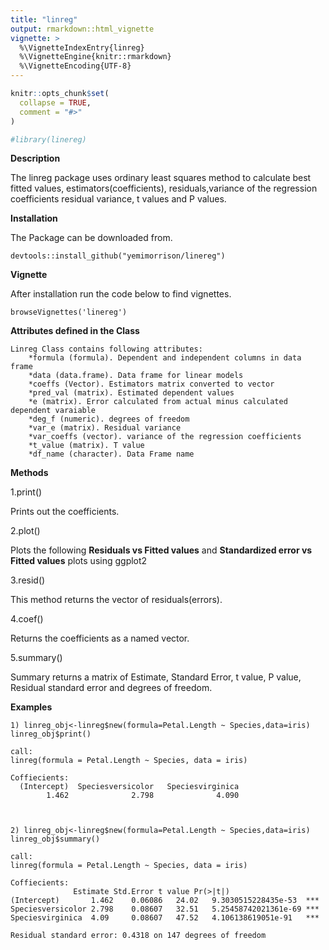 ```yaml
---
title: "linreg"
output: rmarkdown::html_vignette
vignette: >
  %\VignetteIndexEntry{linreg}
  %\VignetteEngine{knitr::rmarkdown}
  %\VignetteEncoding{UTF-8}
---
```


```r
knitr::opts_chunk$set(
  collapse = TRUE,
  comment = "#>"
)
```

```r
#library(linereg)
```

**Description**  


The linreg package uses ordinary least squares method to calculate best fitted values, estimators(coefficients), residuals,variance of the regression coefficients residual variance, t values and P values.
  
  
**Installation** 


The Package can be downloaded from.
    
    
    devtools::install_github("yemimorrison/linereg")
    
    
**Vignette**  


After installation run the code below to find vignettes.
    
    
    browseVignettes('linereg')
    
    
**Attributes defined in the Class **

    Linreg Class contains following attributes:
        *formula (formula). Dependent and independent columns in data frame
        *data (data.frame). Data frame for linear models
        *coeffs (Vector). Estimators matrix converted to vector
        *pred_val (matrix). Estimated dependent values
        *e (matrix). Error calculated from actual minus calculated dependent varaiable
        *deg_f (numeric). degrees of freedom
        *var_e (matrix). Residual variance
        *var_coeffs (vector). variance of the regression coefficients
        *t_value (matrix). T value
        *df_name (character). Data Frame name


**Methods**


1.print()  

  Prints out the coefficients.


2.plot()  

  Plots the following **Residuals vs Fitted values** and **Standardized error vs Fitted values** plots using ggplot2


3.resid()  

  This method returns the vector of residuals(errors).


4.coef()  

  Returns the coefficients as a named vector.


5.summary()  

  Summary returns a matrix of Estimate, Standard Error, t value, P value, Residual standard error and degrees of freedom.




**Examples**   

    
    1) linreg_obj<-linreg$new(formula=Petal.Length ~ Species,data=iris)
    linreg_obj$print()
  
    call:
    linreg(formula = Petal.Length ~ Species, data = iris)

    Coffiecients:
      (Intercept)  Speciesversicolor   Speciesvirginica  
            1.462              2.798              4.090 
            
    
    
    2) linreg_obj<-linreg$new(formula=Petal.Length ~ Species,data=iris)
    linreg_obj$summary()
    
    call:
    linreg(formula = Petal.Length ~ Species, data = iris)

    Coffiecients:
                  Estimate Std.Error t value Pr(>|t|)                
    (Intercept)       1.462    0.06086   24.02   9.3030515228435e-53  ***
    Speciesversicolor 2.798    0.08607   32.51   5.25458742021361e-69 ***
    Speciesvirginica  4.09     0.08607   47.52   4.106138619051e-91   ***

    Residual standard error: 0.4318 on 147 degrees of freedom
    



